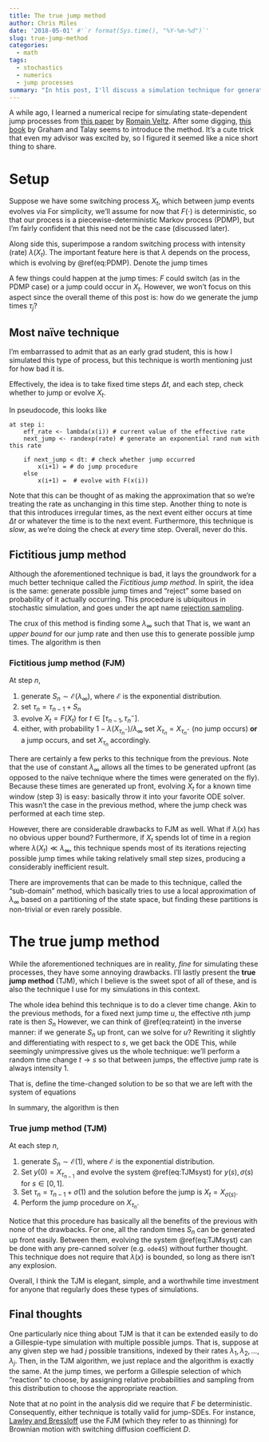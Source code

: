 ---
title: The true jump method
author: Chris Miles
date: '2018-05-01' #'`r format(Sys.time(), "%Y-%m-%d")`'
slug: true-jump-method
categories:
  - math
tags: 
  - stochastics
  - numerics
  - jump processes
summary: "In htis post, I'll discuss a simulation technique for generating statistically exact jump times when the rate is state-dependent, $\\lambda(X_t)$."
---

A while ago, I learned a numerical recipe for simulating state-dependent jump processes from [this paper](https://arxiv.org/abs/1504.06873) by [Romain Veltz](http://romainveltz.pythonanywhere.com/). After some digging, [this book](https://www.springer.com/us/book/9783642393624) by Graham and Talay seems to introduce the method. It's a cute trick that even my advisor was excited by, so I figured it seemed like a nice short thing to share. 

# Setup
Suppose we have some switching process $X_t$, which between jump events evolves via
\begin{equation}
\frac{\mathrm{d}}{\mathrm{d}t} X_t = F(X_t).(\#eq:PDMP)
\end{equation}
For simplicity, we'll assume for now that $F(\cdot)$ is deterministic, so that our process is a piecewise-deterministic Markov process (PDMP), but I'm fairly confident that this need not be the case (discussed later). 

Along side this, superimpose a random switching process with intensity (rate) $\lambda(X_t)$. The important feature here is that $\lambda$ depends on the process, which is evolving by \@ref(eq:PDMP). Denote the jump times
\begin{equation}
\tau_1, \tau_2, \ldots, \tau_n.
\end{equation}

A few things could happen at the jump times: $F$ could switch (as in the PDMP case) or a jump could occur in $X_t$. However, we won't focus on this aspect since the overall theme of this post is: how do we generate the jump times $\tau_j$? 


## Most naïve technique
 
I'm embarrassed to admit that as an early grad student, this is how I simulated this type of process, but this technique is worth mentioning just for how bad it is. 

Effectively, the idea is to take fixed time steps $\Delta t$, and each step, check whether to jump or evolve $X_t$. 

In pseudocode, this looks like
```
at step i:
	eff_rate <- lambda(x(i)) # current value of the effective rate 
	next_jump <- randexp(rate) # generate an exponential rand num with this rate

	if next_jump < dt: # check whether jump occurred 
		x(i+1) = # do jump procedure
	else 
		x(i+1) =  # evolve with F(x(i))
```
Note that this can be thought of as making the approximation that
\begin{equation}
\int_{\tau_{n-1}}^{\tau_{n-1}+\Delta t} \lambda(X_t) \, \mathrm{d} t \approx \lambda(X_{\tau_{n-1}})\Delta t,
\end{equation}
so we're treating the rate as unchanging in this time step. Another thing to note is that this introduces irregular times, as the next event either occurs at time $\Delta t$ or whatever the time is to the next event. Furthermore, this technique is *slow*, as we're doing the check at *every* time step. Overall, never do this. 


## Fictitious jump method

Although the aforementioned technique is bad, it lays the groundwork for a much better technique called the *Fictitious jump method*. In spirit, the idea is the same: generate possible jump times and "reject" some based on probability of it actually occurring. This procedure is ubiquitous in stochastic simulation, and goes under the apt name [rejection sampling](https://en.wikipedia.org/wiki/Rejection_sampling).  

The crux of this method is finding some $\lambda_{\infty}$ such that
\begin{equation}
\sup_{x \in \mathbb{R}} \lambda(x) < \lambda_{\infty}.
\end{equation}
That is, we want an *upper bound* for our jump rate and then use this to generate possible jump times. The algorithm is then

### Fictitious jump method (FJM)
At step $n$, 

1. generate $S_n \sim \mathcal{E}(\lambda_\infty)$, where $\mathcal{E}$ is the exponential distribution.
2. set $\tau_n = \tau_{n-1} + S_n$
3. evolve $X_t = F(X_t)$ for $t \in [\tau_{n-1},\tau_{n}^-]$. 
4. either, with probability $1-\lambda(X_{\tau_n^-})/\lambda_\infty$ set $X_{\tau_n} = X_{\tau_n^-}$ (no jump occurs) 
**or** 
a jump occurs, and set $X_{\tau_n}$ accordingly. 

There are certainly a few perks to this technique from the previous. Note that the use of constant $\lambda_{\infty}$ allows all the times to be generated upfront (as opposed to the naïve technique where the times were generated on the fly). Because these times are generated up front, evolving $X_t$ for a known time window (step 3) is easy: basically throw it into your favorite ODE solver. This wasn't the case in the previous method, where the jump check was performed at each time step. 

However, there are considerable drawbacks to FJM as well. What if $\lambda(x)$ has no obvious upper bound? Furthermore, if $X_t$ spends lot of time in a region where $\lambda(X_t) \ll \lambda_\infty$, this technique spends most of its iterations rejecting possible jump times while taking relatively small step sizes, producing a considerably inefficient result. 

There are improvements that can be made to this technique, called the "sub-domain" method, which basically tries to use a local approximation of $\lambda_\infty$ based on a partitioning of the state space, but finding these partitions is non-trivial or even rarely possible. 

# The true jump method

While the aforementioned techniques are in reality, *fine* for simulating these processes, they have some annoying drawbacks. I'll lastly present the **true jump method** (TJM), which I believe is the sweet spot of all of these, and is also the technique I use for my simulations in this context. 

The whole idea behind this technique is to do a clever time change. Akin to the previous methods, for a fixed next jump time $u$, the effective $n$th jump rate is then $S_n$ 
\begin{equation}
\int_{\tau_{n-1}}^{\tau_{n-1}+u} \lambda(X_t) \, \mathrm{d}t = S_n.(\#eq:rateint)
\end{equation}
However, we can think of \@ref(eq:rateint) in the inverse manner: if we generate $S_n$ up front, can we solve for $u$? Rewriting it slightly
\begin{equation}
\int_{\tau_{n-1}}^{\sigma(s)} \lambda(X_t) \, \mathrm{d}t = s.
\end{equation}
and differentiating with respect to $s$, we get back the ODE
\begin{equation}
\dot{\sigma}(s) \lambda(X_{\sigma(s)}) = 1.
\end{equation}
This, while seemingly unimpressive gives us the whole technique: we'll perform a random time change $t \rightarrow s$ so that between jumps, the effective jump rate is always intensity $1$. 

That is, define the time-changed solution to be
\begin{equation}
y(s) = X_{\sigma(s)}, 
\end{equation}
so that we are left with the system of equations
\begin{equation}
\begin{cases} (\#eq:TJMsyst)
\dot{y}(s) =  F(y)/\lambda(y),\\
\dot{\sigma}(s) = 1/\lambda(y). 
\end{cases}
\end{equation}

In summary, the algorithm is then

### True jump method (TJM)
At each step $n$,

1. generate $S_n \sim \mathcal{E}(1)$, where $\mathcal{E}$ is the exponential distribution.
2. Set $y(0) = X_{\tau_{n-1}}$ and evolve the system \@ref(eq:TJMsyst) for $y(s), \sigma(s)$ for $s \in [0,1]$. 
3. Set $\tau_{n} = \tau_{n-1}+\sigma(1)$ and the solution before the jump is $X_t = X_{\sigma(s)}$. 
4. Perform the jump procedure on $X_{\tau_n}$. 

Notice that this procedure has basically all the benefits of the previous with none of the drawbacks. For one, all the random times $S_n$ can be generated up front easily. Between them,  evolving the system \@ref(eq:TJMsyst) can be done with any pre-canned solver (e.g. `ode45`) without further thought. This technique does not require that $\lambda(x)$ is bounded, so long as there isn't any explosion. 

Overall, I think the TJM is elegant, simple, and a worthwhile time investment for anyone that regularly does these types of simulations. 

## Final thoughts

One particularly nice thing about TJM  is that it can be extended easily to do a Gillespie-type simulation with multiple possible jumps. That is, suppose at any given step we had $j$ possible transitions, indexed by their rates $\lambda_1, \lambda_2, \ldots, \lambda_j$. Then, in the TJM algorithm, we just replace
\begin{equation}
\lambda_{tot}(x) = \sum_j \lambda_j(x)
\end{equation}
and the algorithm is exactly the same. At the jump times, we perform a Gillespie selection of which "reaction" to choose, by assigning relative probabilities 
\begin{equation}
p_j := \frac{\lambda_j(X_{\tau_n})}{\lambda_{tot}(X_{\tau_n})}
\end{equation}
and sampling from this distribution to choose the appropriate reaction. 

Note that at no point in the analysis did we require that $F$ be deterministic. Consequently, either technique is totally valid for jump-SDEs. For instance, [Lawley and Bressloff](https://link.aps.org/doi/10.1103/PhysRevE.96.012129) use the FJM (which they refer to as thinning) for Brownian motion with switching diffusion coefficient $D$. 
